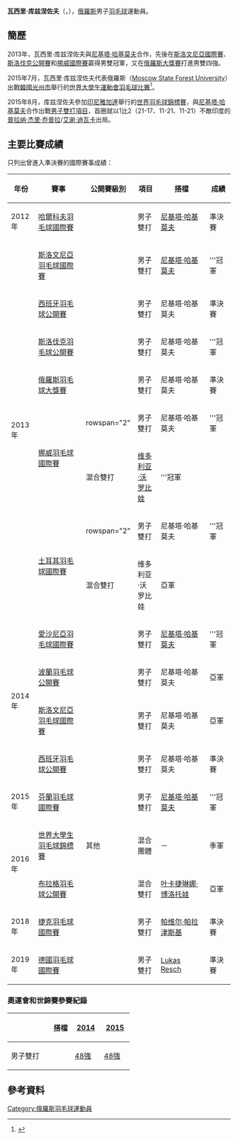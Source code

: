 {{noteTA|G1=Badminton}}
{{Infobox 羽球選手
| playername              = 瓦西里·库兹涅佐夫<br/>{{lang|ru|Василий Кузнецов}}<br/><small>({{lang|en|Vasily Kuznetsov}})</small>
| image                   = 
| size                    = 
| caption                 = 
| birth_name              = {{lang|ru|Василий Николаевич<br/> Кузнецов}}
| date_of_birth           = {{birth_date_and_age|1989|6|28}}
| place_of_birth          = 
| height                  = 
| weight                  = 
| event                   = 男子單打、男子雙打、混合雙打
| country                 = {{RUS}}
| years_active            = 
| handedness              = 
| coach                   = 
| highest_ranking         = 第49位（男雙）
| date_of_highest_ranking = 2014年1月16日<ref name="ranking">[http://bwfcontent.tournamentsoftware.com/ranking/player.aspx?id=6494&player=108922 BWF World Ranking - Ranking of Vasily KUZNETSOV (33253)]{{en}}</ref>
| current_ranking         = 第153位（男單）<br/>第51位（男雙-[[尼基塔·哈基莫夫|哈基莫夫]]）<br/>第1371位（男雙-[[维塔利·杜尔金|杜尔金]]）<br/>第155位（混雙-[[维多利亚·沃罗比娃|沃罗比娃]]）<br/>第548位（混雙-[[Daria_Zykova|Zykova]]）
| date_of_current_ranking = 2014年2月27日<ref>[http://bwfcontent.tournamentsoftware.com/ranking/category.aspx?id=6494&category=472 BWF World Ranking - BWF世界排名榜 (2/27/2014) - Men's singles]{{en}}</ref><ref>[http://bwfcontent.tournamentsoftware.com/ranking/category.aspx?id=6494&category=474 BWF World Ranking - BWF世界排名榜 (2/27/2014) - Men's doubles]{{en}}</ref><ref>[http://bwfcontent.tournamentsoftware.com/ranking/category.aspx?id=6494&category=476 BWF World Ranking - BWF世界排名榜 (2/27/2014) - Mixed doubles]{{en}}</ref>
| played                  = 16勝–21負（男單）<br/>47勝–24負（男雙）<br/>16勝–16負（混雙）
| titles                  = 
| bwf_profile             = 68C9F6B0-EC57-458D-9AE3-F4D778613AF1
| bwf_id                  = 33253
| updated                 = 2014年3月1日
}}
{{MedalTableTop}}
{{MedalSport | 男子[[羽毛球|羽毛球]]}}
{{MedalCountry | {{RUS}}}}
{{MedalCompetition | [[世界大學生羽毛球錦標賽|世界大學生羽毛球錦標賽]]}}
{{MedalBronze| [[2016年世界大學生羽毛球錦標賽|2016年 拉緬斯科耶]] | 混合團體 }}
{{MedalBottom}}
'''瓦西里·库兹涅佐夫'''（{{lang-ru|'''Василий Кузнецов'''}}，{{bd|1989年|6月28日}}），[[俄羅斯|俄羅斯]]男子[[羽毛球|羽毛球]]運動員。

==簡歷==
2013年，瓦西里·库兹涅佐夫與[[尼基塔·哈基莫夫|尼基塔·哈基莫夫]]合作，先後在[[2013年斯洛文尼亞羽毛球國際賽|斯洛文尼亞國際賽]]、[[2013年斯洛伐克羽毛球公開賽|斯洛伐克公開賽]]和[[2013年挪威羽毛球國際賽|挪威國際賽]]贏得男雙冠軍，又在[[2013年俄羅斯羽毛球大獎賽|俄羅斯大獎賽]]打進男雙四強。

2015年7月，瓦西里·库兹涅佐夫代表俄羅斯（[[Moscow_State_Forest_University|Moscow State Forest University]]）出戰[[韓國|韓國]][[光州市|光州市]]舉行的[[2015年夏季世界大學生運動會|世界大學生運動會]][[2015年夏季世界大學生運動會羽球比賽|羽毛球比賽]]<ref name="gwangju">{{cite web|title=Biography Overview - KUZNETSOV Vasily|url=http://www.gwangju2015.com/IRS/eng/zb/engzb_badminton_biography_overview_n6303149_kuznetsov_vasily.htm|publisher=2015 Gwangju Summer Universiade Organizing Committee|deadurl=yes|archiveurl=https://web.archive.org/web/20150924045319/http://www.gwangju2015.com/IRS/eng/zb/engzb_badminton_biography_overview_n6303149_kuznetsov_vasily.htm|archivedate=2015-09-24}}{{en}}</ref>。

2015年8月，库兹涅佐夫參加[[印尼|印尼]][[雅加達|雅加達]]舉行的[[2015年世界羽毛球錦標賽|世界羽毛球錦標賽]]，與[[尼基塔·哈基莫夫|尼基塔·哈基莫夫]]合作出戰[[2015年世界羽毛球錦標賽男子雙打項目|男子雙打項目]]，首圈就以1比2（21-17、11-21、11-21）不敵印度的[[普拉纳·杰里·乔普拉|普拉纳·杰里·乔普拉]]/[[艾谢·迪瓦卡|艾谢·迪瓦卡]]出局。

==主要比賽成績==
只列出曾進入準決賽的國際賽事成績：
{| class=wikitable style="text-align:center; font-size:small;" 
!width="50"|年份
!width="180"|賽事
!width="80"|公開賽級別
!width="60"|項目
!width="150"|搭檔
!width="50"|成績
|-
!rowspan="1"|2012年
|[[2012年哈爾科夫羽毛球國際賽|哈爾科夫羽毛球國際賽]]
|{{BWFIC}}
|男子雙打
|[[尼基塔·哈基莫夫|尼基塔·哈基莫夫]]
|bgcolor="#b8860b"|準決賽
|-
!rowspan="8"|2013年
|[[2013年斯洛文尼亞羽毛球國際賽|斯洛文尼亞羽毛球國際賽]]
|{{BWFIS}}
|男子雙打
|[[尼基塔·哈基莫夫|尼基塔·哈基莫夫]]
|bgcolor="gold"|'''冠軍
|-
|[[2013年西班牙羽毛球公開賽|西班牙羽毛球公開賽]]
|{{BWFIC}}
|男子雙打
|尼基塔·哈基莫夫
|bgcolor="#b8860b"|準決賽
|-
|[[2013年斯洛伐克羽毛球公開賽|斯洛伐克羽毛球公開賽]]
|{{BWFFS}}
|男子雙打
|尼基塔·哈基莫夫
|bgcolor="gold"|'''冠軍
|-
|[[2013年俄羅斯羽毛球大獎賽|俄羅斯羽毛球大獎賽]]
|{{BWFGP}}
|男子雙打
|尼基塔·哈基莫夫
|bgcolor="#b8860b"|準決賽
|-
|rowspan="2"|[[2013年挪威羽毛球國際賽|挪威羽毛球國際賽]]
|rowspan="2" {{BWFIS}}
|男子雙打
|尼基塔·哈基莫夫
|bgcolor="gold"|'''冠軍
|-
|混合雙打
|[[维多利亚·沃罗比娃|维多利亚·沃罗比娃]]
|bgcolor="gold"|'''冠軍
|-
|rowspan="2"|[[2013年土耳其羽毛球國際賽|土耳其羽毛球國際賽]]
|rowspan="2" {{BWFIS}}
|男子雙打
|尼基塔·哈基莫夫
|bgcolor="gold"|'''冠軍
|-
|混合雙打
|维多利亚·沃罗比娃
|bgcolor="silver"|亞軍
|-
!rowspan="4"|2014年
|[[2014年愛沙尼亞羽毛球國際賽|愛沙尼亞羽毛球國際賽]]
|{{BWFIS}}
|男子雙打
|[[尼基塔·哈基莫夫|尼基塔·哈基莫夫]]
|bgcolor="gold"|'''冠軍
|-
|[[2014年波蘭羽毛球公開賽|波蘭羽毛球公開賽]]
|{{BWFIC}}
|男子雙打
|尼基塔·哈基莫夫
|bgcolor="silver"|亞軍
|-
|[[2014年斯洛文尼亞羽毛球國際賽|斯洛文尼亞羽毛球國際賽]]
|{{BWFIS}}
|男子雙打
|尼基塔·哈基莫夫
|bgcolor="silver"|亞軍
|-
|[[2014年西班牙羽毛球公開賽|西班牙羽毛球公開賽]]
|{{BWFIC}}
|男子雙打
|尼基塔·哈基莫夫
|bgcolor="#b8860b"|準決賽
|-
!rowspan="1"|2015年
|[[2015年芬蘭羽毛球國際賽|芬蘭羽毛球國際賽]]
|{{BWFIS}}
|男子雙打
|[[尼基塔·哈基莫夫|尼基塔·哈基莫夫]]
|bgcolor="gold"|'''冠軍
|-
!rowspan="2"|2016年
|[[2016年世界大學生羽毛球錦標賽|世界大學生羽毛球錦標賽]]
|其他
|混合團體
|－
|bgcolor="#b8860b"|季軍
|-
|[[2016年布拉格羽毛球公開賽|布拉格羽毛球公開賽]]
|{{BWFIC}}
|混合雙打
|[[叶卡捷琳娜·博洛托娃|叶卡捷琳娜·博洛托娃]]
|bgcolor="silver"|亞軍
|-
!rowspan="1"|2018年
|[[2018年捷克羽毛球國際賽|捷克羽毛球國際賽]]
|{{BWFIS}}
|男子雙打
|{{flagicon|POL}} [[帕维尔·帕拉津斯基|帕维尔·帕拉津斯基]]
|bgcolor="#b8860b"|準決賽
|-
!rowspan="1"|2019年
|[[2019年德國羽毛球國際賽|德國羽毛球國際賽]]
|{{BWFFS}}
|男子雙打
|{{flagicon|GER}} [[Lukas_Resch|Lukas Resch]]
|bgcolor="#b8860b"|準決賽
|}
{{BWF賽事級別索引}}

===奧運會和世錦賽參賽紀錄===
{| class=wikitable style="text-align:center; font-size:small;" 
!
!搭檔
!width="50"|[[2014年世界羽毛球錦標賽|2014]]
!width="50"|[[2015年世界羽毛球錦標賽|2015]]
|-
!width="80"|男子雙打
|align="left"|{{nowrap|[[尼基塔·哈基莫夫|尼基塔·哈基莫夫]]}}
|[[2014年世界羽毛球錦標賽男子雙打項目|48強]]
|[[2015年世界羽毛球錦標賽男子雙打項目|48強]]
|}

==參考資料==
{{Reflist}}

{{DEFAULTSORT:Kuznetsov, Vasily}}
[[Category:俄羅斯羽毛球運動員|Category:俄羅斯羽毛球運動員]]
